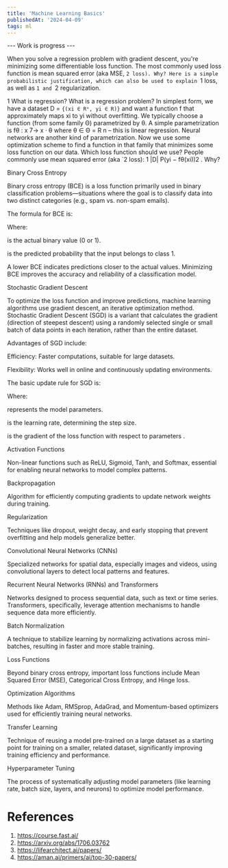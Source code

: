 ```yaml
---
title: 'Machine Learning Basics'
publishedAt: '2024-04-09'
tags: ml
---
```



--- Work is progress ---


When you solve a regression problem with gradient descent, you're minimizing some differentiable loss function. The most commonly used loss function is
mean squared error (aka MSE, `2 loss). Why? Here is a simple probabilistic
justification, which can also be used to explain `1 loss, as well as `1 and `2
regularization.

1 What is regression?
What is a regression problem? In simplest form, we have a dataset D = `{(xi ∈ Rⁿ, yi ∈ R)}` and want a function f that approximately maps xi to yi without
overfitting. We typically choose a function (from some family Θ) parametrized
by θ. A simple parametrization is fθ : x 7→ x · θ where θ ∈ Θ = R
n – this is
linear regression. Neural networks are another kind of parametrization.
Now we use some optimization scheme to find a function in that family that
minimizes some loss function on our data. Which loss function should we use?
People commonly use mean squared error (aka `2 loss): 1
|D|
P(yi − fθ(xi))2
.
Why?


Binary Cross Entropy

Binary cross entropy (BCE) is a loss function primarily used in binary classification problems—situations where the goal is to classify data into two distinct categories (e.g., spam vs. non-spam emails).

The formula for BCE is:



Where:

 is the actual binary value (0 or 1).

 is the predicted probability that the input belongs to class 1.

A lower BCE indicates predictions closer to the actual values. Minimizing BCE improves the accuracy and reliability of a classification model.

Stochastic Gradient Descent

To optimize the loss function and improve predictions, machine learning algorithms use gradient descent, an iterative optimization method. Stochastic Gradient Descent (SGD) is a variant that calculates the gradient (direction of steepest descent) using a randomly selected single or small batch of data points in each iteration, rather than the entire dataset.

Advantages of SGD include:

Efficiency: Faster computations, suitable for large datasets.

Flexibility: Works well in online and continuously updating environments.

The basic update rule for SGD is:



Where:

 represents the model parameters.

 is the learning rate, determining the step size.

 is the gradient of the loss function with respect to parameters .

Activation Functions

Non-linear functions such as ReLU, Sigmoid, Tanh, and Softmax, essential for enabling neural networks to model complex patterns.

Backpropagation

Algorithm for efficiently computing gradients to update network weights during training.

Regularization

Techniques like dropout, weight decay, and early stopping that prevent overfitting and help models generalize better.

Convolutional Neural Networks (CNNs)

Specialized networks for spatial data, especially images and videos, using convolutional layers to detect local patterns and features.

Recurrent Neural Networks (RNNs) and Transformers

Networks designed to process sequential data, such as text or time series. Transformers, specifically, leverage attention mechanisms to handle sequence data more efficiently.

Batch Normalization

A technique to stabilize learning by normalizing activations across mini-batches, resulting in faster and more stable training.

Loss Functions

Beyond binary cross entropy, important loss functions include Mean Squared Error (MSE), Categorical Cross Entropy, and Hinge loss.

Optimization Algorithms

Methods like Adam, RMSprop, AdaGrad, and Momentum-based optimizers used for efficiently training neural networks.

Transfer Learning

Technique of reusing a model pre-trained on a large dataset as a starting point for training on a smaller, related dataset, significantly improving training efficiency and performance.

Hyperparameter Tuning

The process of systematically adjusting model parameters (like learning rate, batch size, layers, and neurons) to optimize model performance.



# References

1. https://course.fast.ai/
2. https://arxiv.org/abs/1706.03762
3. https://lifearchitect.ai/papers/
4. https://aman.ai/primers/ai/top-30-papers/
